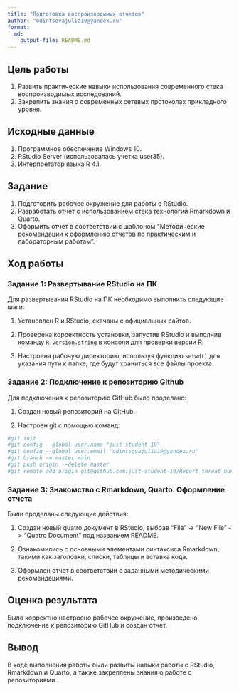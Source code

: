 ```yaml
---
title: "Подготовка воспроизводимых отчетов"
author: "odintsovajulia19@yandex.ru"
format: 
  md:
    output-file: README.md
---
```


## Цель работы 

1. Развить практические навыки использования современного стека воспроизводимых исследований.
2. Закрепить знания о современных сетевых протоколах прикладного уровня.

## Исходные данные 

1. Программное обеспечение Windows 10.
2. RStudio Server (использовалась учетка user35).
3. Интерпретатор языка R 4.1.

## Задание

1. Подготовить рабочее окружение для работы с RStudio.
2. Разработать отчет с использованием стека технологий Rmarkdown и Quarto.
3. Оформить отчет в соответствии с шаблоном "Методические рекомендации к оформлению отчетов по практическим и лабораторным работам".

## Ход работы

### Задание 1: Развертывание RStudio на ПК

Для развертывания RStudio на ПК необходимо выполнить следующие шаги:

1. Установлен R и RStudio, скачаны с официальных сайтов.

2. Проверена корректность установки, запустив RStudio и выполнив команду `R.version.string` в консоли для проверки версии R.

3. Настроена рабочую директорию, используя функцию `setwd()` для указания пути к папке, где будут храниться все файлы проекта.

### Задание 2: Подключение к репозиторию Github

Для подключения к репозиторию GitHub было проделано:

1. Создан новый репозиторий на GitHub.

2. Настроен git с помощью команд:

```r
#git init
#git config --global user.name "just-student-19"
#git config --global user.email "odintsovajulia19@yandex.ru"
#git branch -m master main
#git push origin --delete master
#git remote add origin git@github.com:just-student-19/Report_threat_hunt.git
```


### Задание 3: Знакомство с Rmarkdown, Quarto. Оформление отчета

Были проделаны следующие действия:

1. Создан новый quatro документ в RStudio, выбрав "File" -> "New File" -> "Quatro Document" под названием README.

2. Ознакомились с основными элементами синтаксиса Rmarkdown, такими как заголовки, списки, таблицы и вставка кода.

3. Оформлен отчет в соответствии с заданными методическими рекомендациями.

## Оценка результата

Было корректно настроено рабочее окружение, произведено подключение к репозиторию GitHub и создан отчет.

## Вывод 

В ходе выполнения работы были развиты навыки работы с RStudio, Rmarkdown и Quarto, а также закреплены знания о работе с репозиториями .